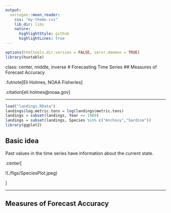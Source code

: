 ```yaml
---
output:
  xaringan::moon_reader:
    css: "my-theme.css"
    lib_dir: libs
    nature:
      highlightStyle: github
      highlightLines: true
---
```


```r
options(htmltools.dir.version = FALSE, servr.daemon = TRUE)
library(huxtable)
```

class: center, middle, inverse
# Forecasting Time Series
## Measures of Forecast Accuracy

.futnote[Eli Holmes, NOAA Fisheries]

.citation[eli.holmes@noaa.gov]

---

```r
load("landings.RData")
landings$log.metric.tons = log(landings$metric.tons)
landings = subset(landings, Year <= 1989)
landings = subset(landings, Species %in% c("Anchovy","Sardine"))
library(ggplot2)
```

## Basic idea

Past values in the time series have information about the current state.

.center[

!(./figs/SpeciesPlot.jpeg)

]


---

## Measures of Forecast Accuracy